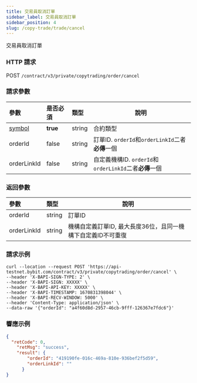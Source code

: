 ```yaml
---
title: 交易員取消訂單
sidebar_label: 交易員取消訂單
sidebar_position: 4
slug: /copy-trade/trade/cancel
---
```


交易員取消訂單

### HTTP 請求
POST `/contract/v3/private/copytrading/order/cancel`

### 請求參數
| 參數 | 是否必須 | 類型 | 說明|
|:----- |:-------|:-----|------ |
|[symbol](../enum#symbol) |**true** |string |合約類型 |
|orderId |false |string |訂單ID. `orderId`和`orderLinkId`二者**必傳**一個 |
|orderLinkId |false |string |自定義機構ID. `orderId`和`orderLinkId`二者**必傳**一個 |

### 返回參數
| 參數 | 類型 | 說明|
|:----- |:-----|----- |
|orderId |string |訂單ID |
|orderLinkId |string |機構自定義訂單ID, 最大長度36位，且同一機構下自定義ID不可重復 |

### 請求示例

```http
curl --location --request POST 'https://api-testnet.bybit.com/contract/v3/private/copytrading/order/cancel' \
--header 'X-BAPI-SIGN-TYPE: 2' \
--header 'X-BAPI-SIGN: XXXXX' \
--header 'X-BAPI-API-KEY: XXXXX' \
--header 'X-BAPI-TIMESTAMP: 1670831398044' \
--header 'X-BAPI-RECV-WINDOW: 5000' \
--header 'Content-Type: application/json' \
--data-raw '{"orderId": "a4f60d8d-2957-46cb-9fff-126367e7fdc6"}'
```

### 響應示例

```json
{
  "retCode": 0,
    "retMsg": "success",
    "result": {
        "orderId": "419190fe-016c-469a-810e-936bef2f5d59",
        "orderLinkId": ""
      }
}
```